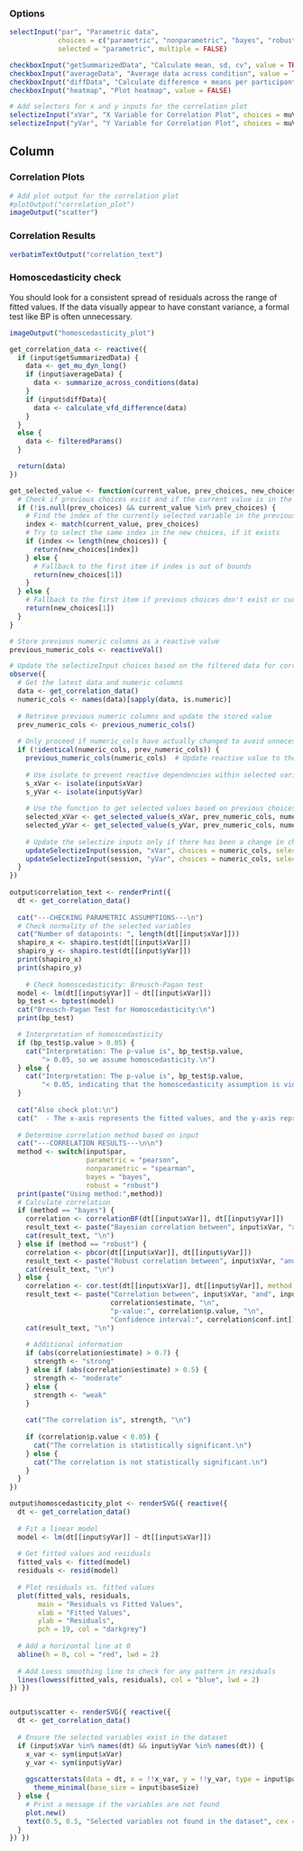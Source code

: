 ### Options

```r
selectInput("par", "Parametric data", 
            choices = c("parametric", "nonparametric", "bayes", "robust"), 
            selected = "parametric", multiple = FALSE)

checkboxInput("getSummarizedData", "Calculate mean, sd, cv", value = TRUE)
checkboxInput("averageData", "Average data across condition", value = TRUE)
checkboxInput("diffData", "Calculate difference + means per participant", value = TRUE)
checkboxInput("heatmap", "Plot heatmap", value = FALSE)

# Add selectors for x and y inputs for the correlation plot
selectizeInput("xVar", "X Variable for Correlation Plot", choices = muVars, selected = muVars[1], multiple = FALSE)
selectizeInput("yVar", "Y Variable for Correlation Plot", choices = muVars, selected = muVars[2], multiple = FALSE)
```

Column
--------------------------------------------

### Correlation Plots  {data-height=500}

```r
# Add plot output for the correlation plot
#plotOutput("correlation_plot")
imageOutput("scatter")
```


### Correlation Results  {data-height=500}
```r
verbatimTextOutput("correlation_text")
```

### Homoscedasticity check
You should look for a consistent spread of residuals across the range of fitted values. If the data visually appear to have constant variance, a formal test like BP is often unnecessary.


```r
imageOutput("homoscedasticity_plot")
```

```r
get_correlation_data <- reactive({
  if (input$getSummarizedData) {
    data <- get_mu_dyn_long()
    if (input$averageData) {
      data <- summarize_across_conditions(data)
    }
    if (input$diffData){
      data <- calculate_vfd_difference(data)
    }
  }
  else {
    data <- filteredParams()
  }

  return(data)
})

get_selected_value <- function(current_value, prev_choices, new_choices) {
  # Check if previous choices exist and if the current value is in the previous choices
  if (!is.null(prev_choices) && current_value %in% prev_choices) {
    # Find the index of the currently selected variable in the previous choices
    index <- match(current_value, prev_choices)
    # Try to select the same index in the new choices, if it exists
    if (index <= length(new_choices)) {
      return(new_choices[index])
    } else {
      # Fallback to the first item if index is out of bounds
      return(new_choices[1])
    }
  } else {
    # Fallback to the first item if previous choices don't exist or current value is not in them
    return(new_choices[1])
  }
}

# Store previous numeric columns as a reactive value
previous_numeric_cols <- reactiveVal()

# Update the selectizeInput choices based on the filtered data for correlation plot
observe({
  # Get the latest data and numeric columns
  data <- get_correlation_data()
  numeric_cols <- names(data)[sapply(data, is.numeric)]
  
  # Retrieve previous numeric columns and update the stored value
  prev_numeric_cols <- previous_numeric_cols()
  
  # Only proceed if numeric_cols have actually changed to avoid unnecessary updates
  if (!identical(numeric_cols, prev_numeric_cols)) {
    previous_numeric_cols(numeric_cols)  # Update reactive value to the current numeric_cols
    
    # Use isolate to prevent reactive dependencies within selected variables
    s_xVar <- isolate(input$xVar)
    s_yVar <- isolate(input$yVar)
    
    # Use the function to get selected values based on previous choices' positions
    selected_xVar <- get_selected_value(s_xVar, prev_numeric_cols, numeric_cols)
    selected_yVar <- get_selected_value(s_yVar, prev_numeric_cols, numeric_cols)
    
    # Update the selectize inputs only if there has been a change in choices
    updateSelectizeInput(session, "xVar", choices = numeric_cols, selected = selected_xVar)
    updateSelectizeInput(session, "yVar", choices = numeric_cols, selected = selected_yVar)
  }
})
  
output$correlation_text <- renderPrint({
  dt <- get_correlation_data()
  
  cat("---CHECKING PARAMETRIC ASSUMPTIONS---\n")
  # Check normality of the selected variables
  cat("Number of datapoints: ", length(dt[[input$xVar]]))
  shapiro_x <- shapiro.test(dt[[input$xVar]])
  shapiro_y <- shapiro.test(dt[[input$yVar]])
  print(shapiro_x)
  print(shapiro_y)
  
    # Check homoscedasticity: Breusch-Pagan test
  model <- lm(dt[[input$yVar]] ~ dt[[input$xVar]])
  bp_test <- bptest(model)
  cat("Breusch-Pagan Test for Homoscedasticity:\n")
  print(bp_test)

  # Interpretation of homoscedasticity
  if (bp_test$p.value > 0.05) {
    cat("Interpretation: The p-value is", bp_test$p.value, 
        "> 0.05, so we assume homoscedasticity.\n")
  } else {
    cat("Interpretation: The p-value is", bp_test$p.value, 
        "< 0.05, indicating that the homoscedasticity assumption is violated.\n")
  }
  
  cat("Also check plot:\n")
  cat("  - The x-axis represents the fitted values, and the y-axis represents the residuals.\n  - Ideally, the residuals should be randomly scattered around the horizontal line at 0, without any clear pattern, indicating homoscedasticity.\n")
  
  # Determine correlation method based on input
  cat("---CORRELATION RESULTS---\n\n")
  method <- switch(input$par,
                   parametric = "pearson",
                   nonparametric = "spearman",
                   bayes = "bayes",
                   robust = "robust")
  print(paste("Using method:",method))
  # Calculate correlation
  if (method == "bayes") {
    correlation <- correlationBF(dt[[input$xVar]], dt[[input$yVar]])
    result_text <- paste("Bayesian correlation between", input$xVar, "and", input$yVar, ":", correlation)
    cat(result_text, "\n")
  } else if (method == "robust") {
    correlation <- pbcor(dt[[input$xVar]], dt[[input$yVar]])
    result_text <- paste("Robust correlation between", input$xVar, "and", input$yVar, ":", correlation)
    cat(result_text, "\n")
  } else {
    correlation <- cor.test(dt[[input$xVar]], dt[[input$yVar]], method = method)
    result_text <- paste("Correlation between", input$xVar, "and", input$yVar, ":",
                         correlation$estimate, "\n",
                         "p-value:", correlation$p.value, "\n",
                         "Confidence interval:", correlation$conf.int[1], "-", correlation$conf.int[2])
    cat(result_text, "\n")
    
    # Additional information
    if (abs(correlation$estimate) > 0.7) {
      strength <- "strong"
    } else if (abs(correlation$estimate) > 0.5) {
      strength <- "moderate"
    } else {
      strength <- "weak"
    }
    
    cat("The correlation is", strength, "\n")
    
    if (correlation$p.value < 0.05) {
      cat("The correlation is statistically significant.\n")
    } else {
      cat("The correlation is not statistically significant.\n")
    }
  }
})

output$homoscedasticity_plot <- renderSVG({ reactive({
  dt <- get_correlation_data()
  
  # Fit a linear model
  model <- lm(dt[[input$yVar]] ~ dt[[input$xVar]])
  
  # Get fitted values and residuals
  fitted_vals <- fitted(model)
  residuals <- resid(model)
  
  # Plot residuals vs. fitted values
  plot(fitted_vals, residuals,
       main = "Residuals vs Fitted Values",
       xlab = "Fitted Values",
       ylab = "Residuals",
       pch = 19, col = "darkgrey")
  
  # Add a horizontal line at 0
  abline(h = 0, col = "red", lwd = 2)
  
  # Add Loess smoothing line to check for any pattern in residuals
  lines(lowess(fitted_vals, residuals), col = "blue", lwd = 2)
}) })


output$scatter <- renderSVG({ reactive({
  dt <- get_correlation_data()
  
  # Ensure the selected variables exist in the dataset
  if (input$xVar %in% names(dt) && input$yVar %in% names(dt)) {
    x_var <- sym(input$xVar)
    y_var <- sym(input$yVar)
    
    ggscatterstats(data = dt, x = !!x_var, y = !!y_var, type = input$par) + 
      theme_minimal(base_size = input$baseSize)
  } else {
    # Print a message if the variables are not found
    plot.new()
    text(0.5, 0.5, "Selected variables not found in the dataset", cex = 1.5, col = "red")
  }
}) })
```